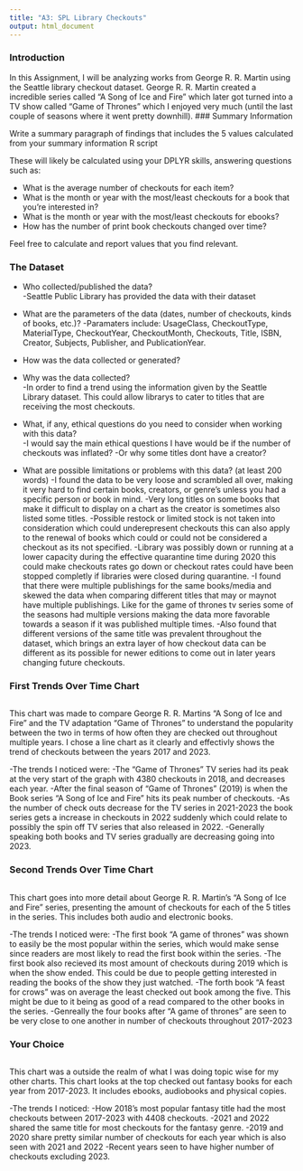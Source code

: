 ```yaml
---
title: "A3: SPL Library Checkouts"
output: html_document
---
```


### Introduction

In this Assignment, I will be analyzing works from George R. R. Martin using the Seattle library checkout dataset. George R. R. Martin created a incredible series called "A Song of Ice and Fire" which later got turned into a TV show called "Game of Thrones" which I enjoyed very much (until the last couple of seasons where it went pretty downhill).
### Summary Information

Write a summary paragraph of findings that includes the 5 values calculated from your summary information R script

These will likely be calculated using your DPLYR skills, answering questions such as:

- What is the average number of checkouts for each item?
- What is the month or year with the most/least checkouts for a book that you're interested in?
- What is the month or year with the most/least checkouts for ebooks?
- How has the number of print book checkouts changed over time?

Feel free to calculate and report values that you find relevant.

### The Dataset

- Who collected/published the data?  
  -Seattle Public Library has provided the data with their dataset

- What are the parameters of the data (dates, number of checkouts, kinds of books, etc.)?
  -Paramaters include: UsageClass, CheckoutType, MaterialType, CheckoutYear, CheckoutMonth, Checkouts, Title, ISBN, Creator, Subjects, Publisher, and PublicationYear.

- How was the data collected or generated?  

- Why was the data collected?  
  -In order to find a trend using the information given by the Seattle Library dataset. This could allow librarys to cater to titles that are receiving the most checkouts.

- What, if any, ethical questions do you need to consider when working with this data?  
  -I would say the main ethical questions I have would be if the number of checkouts was inflated?
  -Or why some titles dont have a creator?

- What are possible limitations or problems with this data?   (at least 200 words)
  -I found the data to be very loose and scrambled all over, making it very hard to find certain books, creators, or genre's unless you had a specific person or book in mind.
  -Very long titles on some books that make it difficult to display on a chart as the creator is sometimes also listed some titles.
  -Possible restock or limited stock is not taken into consideration which could underepresent checkouts this can also apply to the renewal of books which could or could not be considered a checkout as its not specified.
  -Library was possibly down or running at a lower capacity during the effective quarantine time during 2020 this could make checkouts rates go down or checkout rates could have been stopped completly if libraries were closed during quarantine.
  -I found that there were multiple publishings for the same books/media and skewed the data when comparing different titles that may or maynot have multiple publishings. Like for the game of thrones tv series some of the seasons had multiple versions making the data more favorable towards a season if it was published multiple times.
    -Also found that different versions of the same title was prevalent throughout the dataset, which brings an extra layer of how checkout data can be different as its possible for newer editions to come out in later years changing future checkouts.

### First Trends Over Time Chart

```r
``` 

This chart was made to compare George R. R. Martins "A Song of Ice and Fire" and the TV adaptation "Game of Thrones" to understand the popularity between the two in terms of how often they are checked out throughout multiple years. I chose a line chart as it clearly and effectivly shows the trend of checkouts between the years 2017 and 2023.

-The trends I noticed were:
  -The "Game of Thrones" TV series had its peak at the very start of the graph with 4380 checkouts in 2018, and decreases each year.
  -After the final season of "Game of Thrones" (2019) is when the Book series "A Song of Ice and Fire" hits its peak number of checkouts.
  -As the number of check outs decrease for the TV series in 2021-2023 the book series gets a increase in checkouts in 2022 suddenly which could relate to possibly the spin off TV series that also released in 2022.
  -Generally speaking both books and TV series gradually are decreasing going into 2023. 


### Second Trends Over Time Chart

```r
```

This chart goes into more detail about George R. R. Martin's "A Song of Ice and Fire"  series, presenting the amount of checkouts for each of the 5 titles in the series. This includes both audio and electronic books. 

-The trends I noticed were:
  -The first book "A game of thrones" was shown to easily be the most popular within the series, which would make sense since readers are most likely to read the first book within the series.
  -The first book also recieved its most amount of checkouts during 2019 which is when the show ended. This could be due to people getting interested in reading the books of the show they just watched.
  -The forth book "A feast for crows" was on average the least checked out book among the five. This might be due to it being as good of a read compared to the other books in the series.
  -Genreally the four books after "A game of thrones" are seen to be very close to one another in number of checkouts throughout 2017-2023

### Your Choice

```r
```

This chart was a outside the realm of what I was doing topic wise for my other charts. This chart looks at the top checked out fantasy books for each year from 2017-2023. It includes ebooks, audiobooks and physical copies.

-The trends I noticed:
  -How 2018's most popular fantasy title had the most checkouts between 2017-2023 with 4408 checkouts.
  -2021 and 2022 shared the same title for most checkouts for the fantasy genre.
  -2019 and 2020 share pretty similar number of checkouts for each year which is also seen with 2021 and 2022
  -Recent years seen to have higher number of checkouts excluding 2023.


